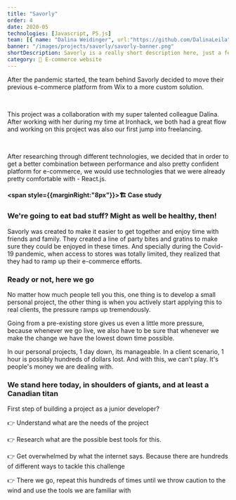 ```yaml
---
title: "Savorly"
order: 4
date: 2020-05
technologies: [Javascript, P5.js]
team: [{ name: "Dalina Weidinger", url:"https://github.com/DalinaLeila" }]
banner: "/images/projects/savorly/savorly-banner.png"
shortDescription: Savorly is a really short description here, just a few words, maybe 15 max.
category: 🛒 E-commerce website
---
```


<TLDR>
  <p>
    After the pandemic started, the team behind Savorly decided to move their
    previous e-commerce platform from Wix to a more custom solution.
  </p>
  <br />
  <p>
    This project was a collaboration with my super talented colleague Dalina.
    After working with her during my time at Ironhack, we both had a great flow
    and working on this project was also our first jump into freelancing.
  </p>
  <br />
  <p>
    After researching through different technologies, we decided that in order
    to get a better combination between performance and also pretty confident
    platform for e-commerce, we would use technologies that we were already
    pretty comfortable with - React.js.
  </p>
</TLDR>

#### <span style={{marginRight:"8px"}}>🏗️</span> Case study

### We're going to eat bad stuff? Might as well be healthy, then!

Savorly was created to make it easier to get together and enjoy time with friends and family. They created a line of party bites and gratins to make sure they could be enjoyed in these times. And specially during the Covid-19 pandemic, when access to stores was totally limited, they realized that they had to ramp up their e-commerce efforts.

### Ready or not, here we go

No matter how much people tell you this, one thing is to develop a small personal project, the other thing is when you actively start applying this to real clients, the pressure ramps up tremendously.

Going from a pre-existing store gives us even a little more pressure, because whenever we go live, we also have to be sure that whenever we make the change we have the lowest down time possible.

In our personal projects, 1 day down, its manageable. In a client scenario, 1 hour is possibly hundreds of dollars lost. And with this, we can't play. It's people's money we are dealing with.

### We stand here today, in shoulders of giants, and at least a Canadian titan

First step of building a project as a junior developer?

<p>
  <span style={{ marginRight: "8px" }}>👉</span> Understand what are the needs
  of the project
</p>
<p>
  <span style={{ marginRight: "8px" }}>👉</span> Research what are the possible
  best tools for this.
</p>
<p>
  <span style={{ marginRight: "8px" }}>👉</span> Get overwhelmed by what the
  internet says. Because there are hundreds of different ways to tackle this
  challenge
</p>
<p>
  <span style={{ marginRight: "8px" }}>👉</span> There we go, repeat this
  hundreds of times until we throw caution to the wind and use the tools we are
  familiar with
</p>
